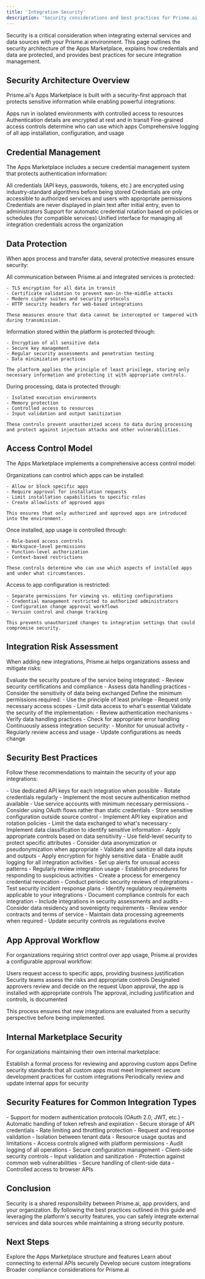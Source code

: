 ```yaml
---
title: 'Integration Security'
description: 'Security considerations and best practices for Prisme.ai app integrations'
---
```


Security is a critical consideration when integrating external services and data sources with your Prisme.ai environment. This page outlines the security architecture of the Apps Marketplace, explains how credentials and data are protected, and provides best practices for secure integration management.

## Security Architecture Overview

Prisme.ai's Apps Marketplace is built with a security-first approach that protects sensitive information while enabling powerful integrations:

<CardGroup cols={2}>
  <Card title="Isolated Execution" icon="lock">
    Apps run in isolated environments with controlled access to resources
  </Card>
  <Card title="Encrypted Credentials" icon="key">
    Authentication details are encrypted at rest and in transit
  </Card>
  <Card title="Granular Permissions" icon="shield">
    Fine-grained access controls determine who can use which apps
  </Card>
  <Card title="Audit Logging" icon="list-check">
    Comprehensive logging of all app installation, configuration, and usage
  </Card>
</CardGroup>

## Credential Management

The Apps Marketplace includes a secure credential management system that protects authentication information:

<Steps>
  <Step title="Encrypted Storage">
    All credentials (API keys, passwords, tokens, etc.) are encrypted using industry-standard algorithms before being stored
  </Step>
  <Step title="Secure Access">
    Credentials are only accessible to authorized services and users with appropriate permissions
  </Step>
  <Step title="No Plain Text Display">
    Credentials are never displayed in plain text after initial entry, even to administrators
  </Step>
  <Step title="Automatic Rotation">
    Support for automatic credential rotation based on policies or schedules (for compatible services)
  </Step>
  <Step title="Centralized Management">
    Unified interface for managing all integration credentials across the organization
  </Step>
</Steps>

## Data Protection

When apps process and transfer data, several protective measures ensure security:

<AccordionGroup>
  <Accordion title="Data in Transit">
    All communication between Prisme.ai and integrated services is protected:
    
    - TLS encryption for all data in transit
    - Certificate validation to prevent man-in-the-middle attacks
    - Modern cipher suites and security protocols
    - HTTP security headers for web-based integrations
    
    These measures ensure that data cannot be intercepted or tampered with during transmission.
  </Accordion>
  
  <Accordion title="Data at Rest">
    Information stored within the platform is protected through:
    
    - Encryption of all sensitive data
    - Secure key management
    - Regular security assessments and penetration testing
    - Data minimization practices
    
    The platform applies the principle of least privilege, storing only necessary information and protecting it with appropriate controls.
  </Accordion>
  
  <Accordion title="Data Processing">
    During processing, data is protected through:
    
    - Isolated execution environments
    - Memory protection
    - Controlled access to resources
    - Input validation and output sanitization
    
    These controls prevent unauthorized access to data during processing and protect against injection attacks and other vulnerabilities.
  </Accordion>
</AccordionGroup>

## Access Control Model

The Apps Marketplace implements a comprehensive access control model:

<Tabs>
  <Tab title="App Installation Control">
    Organizations can control which apps can be installed:
    
    - Allow or block specific apps
    - Require approval for installation requests
    - Limit installation capabilities to specific roles
    - Create allowlists of approved apps
    
    This ensures that only authorized and approved apps are introduced into the environment.
  </Tab>
  
  <Tab title="Usage Permissions">
    Once installed, app usage is controlled through:
    
    - Role-based access controls
    - Workspace-level permissions
    - Function-level authorization
    - Context-based restrictions
    
    These controls determine who can use which aspects of installed apps and under what circumstances.
  </Tab>
  
  <Tab title="Configuration Management">
    Access to app configuration is restricted:
    
    - Separate permissions for viewing vs. editing configurations
    - Credential management restricted to authorized administrators
    - Configuration change approval workflows
    - Version control and change tracking
    
    This prevents unauthorized changes to integration settings that could compromise security.
  </Tab>
</Tabs>

## Integration Risk Assessment

When adding new integrations, Prisme.ai helps organizations assess and mitigate risks:

<Steps>
  <Step title="Initial Assessment">
    Evaluate the security posture of the service being integrated:
    - Review security certifications and compliance
    - Assess data handling practices
    - Consider the sensitivity of data being exchanged
  </Step>
  <Step title="Permission Scoping">
    Define the minimum permissions required:
    - Use the principle of least privilege
    - Request only necessary access scopes
    - Limit data access to what's essential
  </Step>
  <Step title="Implementation Review">
    Validate the security of the implementation:
    - Review authentication mechanisms
    - Verify data handling practices
    - Check for appropriate error handling
  </Step>
  <Step title="Ongoing Monitoring">
    Continuously assess integration security:
    - Monitor for unusual activity
    - Regularly review access and usage
    - Update configurations as needs change
  </Step>
</Steps>

## Security Best Practices

Follow these recommendations to maintain the security of your app integrations:

<AccordionGroup>
  <Accordion title="Credential Management">
    - Use dedicated API keys for each integration when possible
    - Rotate credentials regularly
    - Implement the most secure authentication method available
    - Use service accounts with minimum necessary permissions
    - Consider using OAuth flows rather than static credentials
    - Store sensitive configuration outside source control
    - Implement API key expiration and rotation policies
  </Accordion>
  
  <Accordion title="Data Handling">
    - Limit the data exchanged to what's necessary
    - Implement data classification to identify sensitive information
    - Apply appropriate controls based on data sensitivity
    - Use field-level security to protect specific attributes
    - Consider data anonymization or pseudonymization when appropriate
    - Validate and sanitize all data inputs and outputs
    - Apply encryption for highly sensitive data
  </Accordion>
  
  <Accordion title="Monitoring and Incident Response">
    - Enable audit logging for all integration activities
    - Set up alerts for unusual access patterns
    - Regularly review integration usage
    - Establish procedures for responding to suspicious activities
    - Create a process for emergency credential revocation
    - Conduct periodic security reviews of integrations
    - Test security incident response plans
  </Accordion>
  
  <Accordion title="Compliance Considerations">
    - Identify regulatory requirements applicable to your integrations
    - Document compliance controls for each integration
    - Include integrations in security assessments and audits
    - Consider data residency and sovereignty requirements
    - Review vendor contracts and terms of service
    - Maintain data processing agreements when required
    - Update security controls as regulations evolve
  </Accordion>
</AccordionGroup>

## App Approval Workflow

For organizations requiring strict control over app usage, Prisme.ai provides a configurable approval workflow:

<Steps>
  <Step title="Request Submission">
    Users request access to specific apps, providing business justification
  </Step>
  <Step title="Security Review">
    Security teams assess the risks and appropriate controls
  </Step>
  <Step title="Approval Decision">
    Designated approvers review and decide on the request
  </Step>
  <Step title="Implementation">
    Upon approval, the app is installed with appropriate controls
  </Step>
  <Step title="Documentation">
    The approval, including justification and controls, is documented
  </Step>
</Steps>

This process ensures that new integrations are evaluated from a security perspective before being implemented.

## Internal Marketplace Security

For organizations maintaining their own internal marketplace:

<CardGroup cols={2}>
  <Card title="App Review Process" icon="magnifying-glass">
    Establish a formal process for reviewing and approving custom apps
  </Card>
  <Card title="Security Requirements" icon="clipboard-check">
    Define security standards that all custom apps must meet
  </Card>
  <Card title="Secure Development" icon="code">
    Implement secure development practices for custom integrations
  </Card>
  <Card title="Regular Assessment" icon="rotate">
    Periodically review and update internal apps for security
  </Card>
</CardGroup>

## Security Features for Common Integration Types

<Tabs>
  <Tab title="API Connectors">
    - Support for modern authentication protocols (OAuth 2.0, JWT, etc.)
    - Automatic handling of token refresh and expiration
    - Secure storage of API credentials
    - Rate limiting and throttling protection
    - Request and response validation
  </Tab>
  
  <Tab title="Infrastructure Apps">
    - Isolation between tenant data
    - Resource usage quotas and limitations
    - Access controls aligned with platform permissions
    - Audit logging of all operations
    - Secure configuration management
  </Tab>
  
  <Tab title="UI Components">
    - Client-side security controls
    - Input validation and sanitization
    - Protection against common web vulnerabilities
    - Secure handling of client-side data
    - Controlled access to browser APIs
  </Tab>
</Tabs>

## Conclusion

Security is a shared responsibility between Prisme.ai, app providers, and your organization. By following the best practices outlined in this guide and leveraging the platform's security features, you can safely integrate external services and data sources while maintaining a strong security posture.

## Next Steps

<CardGroup cols={2}>
  <Card title="Marketplace Overview" icon="store" href="/apps-store/marketplace/overview">
    Explore the Apps Marketplace structure and features
  </Card>
  <Card title="API Integrations" icon="plug" href="/apps-store/marketplace/api">
    Learn about connecting to external APIs securely
  </Card>
  <Card title="Extending Apps" icon="code" href="/apps-store/marketplace/extending-apps">
    Develop secure custom integrations
  </Card>
  <Card title="Compliance" icon="clipboard-check" href="/resources/security/compliance">
    Broader compliance considerations for Prisme.ai
  </Card>
</CardGroup>